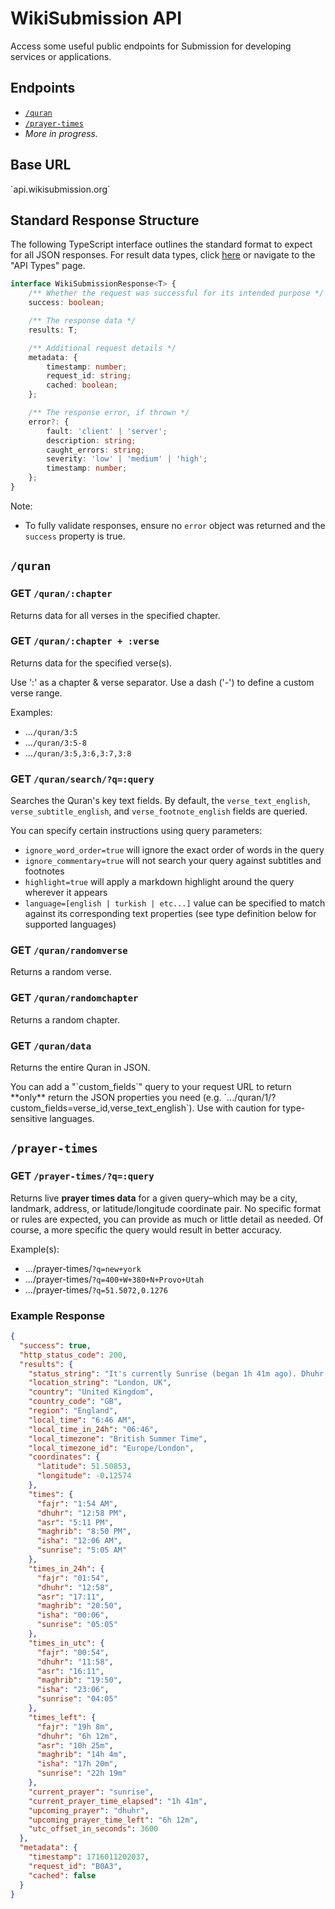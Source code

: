 
# WikiSubmission API

Access some useful public endpoints for Submission for developing services or applications.

## Endpoints

* [`/quran`](#quran)
* [`/prayer-times`](#prayer-times)
* *More in progress.*

## Base URL

<Callout emoji="🌐"> 
`api.wikisubmission.org`
</Callout>

## Standard Response Structure

The following TypeScript interface outlines the standard format to expect for all JSON responses. For result data types, click [here](/developer/api-types) or navigate to the "API Types" page.

```typescript copy
interface WikiSubmissionResponse<T> {
    /** Whether the request was successful for its intended purpose */
    success: boolean;

    /** The response data */
    results: T;

    /** Additional request details */
    metadata: { 
        timestamp: number;
        request_id: string;
        cached: boolean;
    };

    /** The response error, if thrown */
    error?: {
        fault: 'client' | 'server';
        description: string;
        caught_errors: string;
        severity: 'low' | 'medium' | 'high';
        timestamp: number;
    };
}
```

Note:

* To fully validate responses, ensure no `error` object was returned and the `success` property is true.

## `/quran`

### GET `/quran/:chapter`

Returns data for all verses in the specified chapter.

### GET `/quran/:chapter + :verse`

Returns data for the specified verse(s).
 
<Callout>
 Use ':' as a chapter & verse separator. Use a dash ('-') to define a custom verse range.
</Callout>

Examples:

* ...`/quran/3:5`
* ...`/quran/3:5-8`
* ...`/quran/3:5,3:6,3:7,3:8`

### GET `/quran/search/?q=:query`

Searches the Quran's key text fields. By default, the `verse_text_english`, `verse_subtitle_english`, and `verse_footnote_english` fields are queried.

You can specify certain instructions using query parameters:

* `ignore_word_order=true` will ignore the exact order of words in the query
* `ignore_commentary=true` will not search your query against subtitles and footnotes
* `highlight=true` will apply a markdown highlight around the query wherever it appears
* `language=[english | turkish | etc...]` value can be specified to match against its corresponding text properties (see type definition below for supported languages)

### GET `/quran/randomverse`

Returns a random verse.

### GET `/quran/randomchapter`

Returns a random chapter.

### GET `/quran/data`

Returns the entire Quran in JSON.

<Callout>
 You can add a "`custom_fields`" query to your request URL to return **only** return the JSON properties you need (e.g. `.../quran/1/?custom_fields=verse_id,verse_text_english`). Use with caution for type-sensitive languages.
</Callout>

## `/prayer-times`

### GET `/prayer-times/?q=:query`

Returns live **prayer times data** for a given query–which may be a city, landmark, address, or latitude/longitude coordinate pair. No specific format or rules are expected, you can provide as much or little detail as needed. Of course, a more specific the query would result in  better accuracy.

Example(s):

* .../prayer-times/`?q=new+york`
* .../prayer-times/`?q=400+W+380+N+Provo+Utah`
* .../prayer-times/`?q=51.5072,0.1276`

### Example Response

```json copy
{
  "success": true,
  "http_status_code": 200,
  "results": {
    "status_string": "It's currently Sunrise (began 1h 41m ago). Dhuhr starts in 6h 12m.",
    "location_string": "London, UK",
    "country": "United Kingdom",
    "country_code": "GB",
    "region": "England",
    "local_time": "6:46 AM",
    "local_time_in_24h": "06:46",
    "local_timezone": "British Summer Time",
    "local_timezone_id": "Europe/London",
    "coordinates": {
      "latitude": 51.50853,
      "longitude": -0.12574
    },
    "times": {
      "fajr": "1:54 AM",
      "dhuhr": "12:58 PM",
      "asr": "5:11 PM",
      "maghrib": "8:50 PM",
      "isha": "12:06 AM",
      "sunrise": "5:05 AM"
    },
    "times_in_24h": {
      "fajr": "01:54",
      "dhuhr": "12:58",
      "asr": "17:11",
      "maghrib": "20:50",
      "isha": "00:06",
      "sunrise": "05:05"
    },
    "times_in_utc": {
      "fajr": "00:54",
      "dhuhr": "11:58",
      "asr": "16:11",
      "maghrib": "19:50",
      "isha": "23:06",
      "sunrise": "04:05"
    },
    "times_left": {
      "fajr": "19h 8m",
      "dhuhr": "6h 12m",
      "asr": "10h 25m",
      "maghrib": "14h 4m",
      "isha": "17h 20m",
      "sunrise": "22h 19m"
    },
    "current_prayer": "sunrise",
    "current_prayer_time_elapsed": "1h 41m",
    "upcoming_prayer": "dhuhr",
    "upcoming_prayer_time_left": "6h 12m",
    "utc_offset_in_seconds": 3600
  },
  "metadata": {
    "timestamp": 1716011202037,
    "request_id": "B0A3",
    "cached": false
  }
}
```